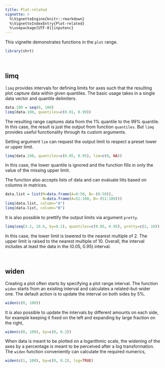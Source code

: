 ```yaml
---
title: Plot-related 
vignette: >
  %\VignetteEngine{knitr::rmarkdown}
  %\VignetteIndexEntry{Plot-related}
  %\usepackage[UTF-8]{inputenc}
---
```



This vignette demonstrates functions in the `plot` range.

```r
library(shrt)
```


&nbsp;

## limq

`limq` provides intervals for defining limits for axes such that the resulting plot capture data within given quantiles. The basic usage takes in a single data vector and quantile delimiters.

```r
data.100 = seq(0, 100)
limq(data.100, quantiles=c(0.01, 0.99))
```

The resulting range captures data from the 1% quantile to the 99% quantile. In this case, the result is just the output from function `quantiles`. But `limq` provides useful functionality through its custom arguments.

Setting argument `lim` can request the output limit to respect a preset lower or upper limit.

```r
limq(data.100, quantiles=c(0.05, 0.95), lim=c(0, NA))
```

In this case, the lower quantile is ignored and the function fills in only the value of the missing upper limit. 

The function also accepts lists of data and can evaluate liits based on columns in matrices.

```r
data.list = list(M=data.frame(A=0:50, B=-(0:50)),
                 N=data.frame(A=51:100, B=-(51:100)))
limq(data.list, column="A")
limq(data.list, column="B")
```

It is also possible to prettify the output limits via argument `pretty`.

```r
limq(seq(3.2, 18.6, by=0.2), quantiles=c(0.05, 0.95), pretty=c(2, 10))
```

In this case, the lower limit is lowered to the nearest multiple of 2. The upper limit is raised to the nearest multiple of 10. Overall, the interval includes at least the data in the (0.05, 0.95) interval.


&nbsp;

## widen

Creating a plot often starts by specifying a plot range interval. The function `widen` starts from an existing interval and calculates a related-but-wider one. The default action is to update the interval on both sides by 5%.

```r
widen(c(0, 100))
```

It is also possible to update the intervals by different amounts on each side, for example keeping it fixed on the left and expanding by large fraction on the right,

```r
widen(c(0, 100), by=c(0, 0.2))
```

When data is meant to be plotted on a logarithmic scale, the widening of the axes by a percentage is meant to be perceived after a log transformation. The `widen` function conveniently can calculate the required numerics,

```r
widen(c(1, 100), by=c(0, 0.2), log=TRUE)
```

